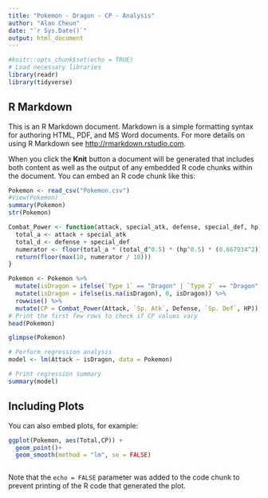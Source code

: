 ```yaml
---
title: "Pokemon - Dragon - CP - Analysis"
author: "Alan Cheun"
date: "`r Sys.Date()`"
output: html_document
---
```


```r
#knitr::opts_chunk$set(echo = TRUE)
# Load necessary libraries
library(readr)
library(tidyverse)
```

## R Markdown

This is an R Markdown document. Markdown is a simple formatting syntax for authoring HTML, PDF, and MS Word documents. For more details on using R Markdown see <http://rmarkdown.rstudio.com>.

When you click the **Knit** button a document will be generated that includes both content as well as the output of any embedded R code chunks within the document. You can embed an R code chunk like this:

```r

Pokemon <- read_csv("Pokemon.csv")
#View(Pokemon)
summary(Pokemon)
str(Pokemon)
```

```r
Combat_Power <- function(attack, special_atk, defense, special_def, hp) {
  total_a <- attack + special_atk
  total_d <- defense + special_def
  numerator <- floor(total_a * (total_d^0.5) * (hp^0.5) * (0.667934^2))  # Assuming `math.floor` is similar to `floor` in R
  return(floor(max(10, numerator / 10)))
}

Pokemon <- Pokemon %>%
  mutate(isDragon = ifelse(`Type 1` == "Dragon" | `Type 2` == "Dragon", 1, 0)) %>%
  mutate(isDragon = ifelse(is.na(isDragon), 0, isDragon)) %>%
  rowwise() %>%
  mutate(CP = Combat_Power(Attack, `Sp. Atk`, Defense, `Sp. Def`, HP))
# Print the first few rows to check if CP values vary
head(Pokemon)

```

```r
glimpse(Pokemon)
```


```r
# Perform regression analysis
model <- lm(Attack ~ isDragon, data = Pokemon)

# Print regression summary
summary(model)
```

## Including Plots

You can also embed plots, for example:

```r
ggplot(Pokemon, aes(Total,CP)) + 
  geom_point()+
  geom_smooth(method = "lm", se = FALSE)
```

```r

```

Note that the `echo = FALSE` parameter was added to the code chunk to prevent printing of the R code that generated the plot.
